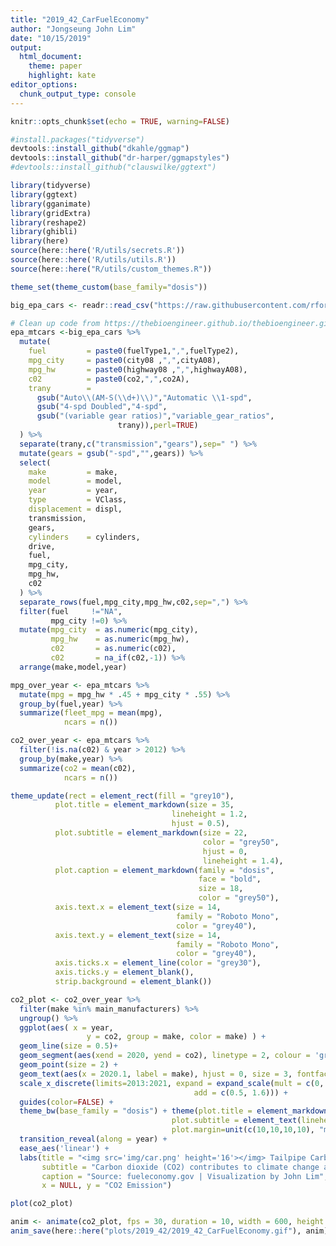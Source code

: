 ```yaml
---
title: "2019_42_CarFuelEconomy"
author: "Jongseung John Lim"
date: "10/15/2019"
output: 
  html_document:
    theme: paper
    highlight: kate
editor_options: 
  chunk_output_type: console
---
```


```r
knitr::opts_chunk$set(echo = TRUE, warning=FALSE)

#install.packages("tidyverse")
devtools::install_github("dkahle/ggmap")
devtools::install_github("dr-harper/ggmapstyles")
#devtools::install_github("clauswilke/ggtext")
```

```r
library(tidyverse)
library(ggtext)
library(gganimate)
library(gridExtra)
library(reshape2)
library(ghibli)
library(here)
source(here::here('R/utils/secrets.R'))
source(here::here('R/utils/utils.R'))
source(here::here("R/utils/custom_themes.R"))

theme_set(theme_custom(base_family="dosis"))
```

```r
big_epa_cars <- readr::read_csv("https://raw.githubusercontent.com/rfordatascience/tidytuesday/master/data/2019/2019-10-15/big_epa_cars.csv")
```

```r
# Clean up code from https://thebioengineer.github.io/thebioengineer.github.io/2019/09/10/big-mtcars/
epa_mtcars <-big_epa_cars %>% 
  mutate(
    fuel         = paste0(fuelType1,",",fuelType2),
    mpg_city     = paste0(city08 ,",",cityA08),
    mpg_hw       = paste0(highway08 ,",",highwayA08),
    c02          = paste0(co2,",",co2A),
    trany        = 
      gsub("Auto\\(AM-S(\\d+)\\)","Automatic \\1-spd",
      gsub("4-spd Doubled","4-spd",
      gsub("(variable gear ratios)","variable_gear_ratios",
                        trany)),perl=TRUE)
  ) %>% 
  separate(trany,c("transmission","gears"),sep=" ") %>% 
  mutate(gears = gsub("-spd","",gears)) %>% 
  select(
    make         = make,
    model        = model,
    year         = year,
    type         = VClass,
    displacement = displ,
    transmission,
    gears,
    cylinders    = cylinders,
    drive,
    fuel,
    mpg_city,
    mpg_hw,
    c02
  ) %>% 
  separate_rows(fuel,mpg_city,mpg_hw,c02,sep=",") %>% 
  filter(fuel     !="NA",
         mpg_city !=0) %>% 
  mutate(mpg_city  = as.numeric(mpg_city),
         mpg_hw    = as.numeric(mpg_hw),
         c02       = as.numeric(c02),
         c02       = na_if(c02,-1)) %>% 
  arrange(make,model,year)

mpg_over_year <- epa_mtcars %>% 
  mutate(mpg = mpg_hw * .45 + mpg_city * .55) %>% 
  group_by(fuel,year) %>% 
  summarize(fleet_mpg = mean(mpg),
            ncars = n())

co2_over_year <- epa_mtcars %>% 
  filter(!is.na(c02) & year > 2012) %>%
  group_by(make,year) %>% 
  summarize(co2 = mean(c02),
            ncars = n())
```

```r
theme_update(rect = element_rect(fill = "grey10"),
          plot.title = element_markdown(size = 35,
                                    lineheight = 1.2,
                                    hjust = 0.5),
          plot.subtitle = element_markdown(size = 22, 
                                           color = "grey50", 
                                           hjust = 0,
                                           lineheight = 1.4),
          plot.caption = element_markdown(family = "dosis", 
                                          face = "bold",
                                          size = 18,
                                          color = "grey50"),
          axis.text.x = element_text(size = 14, 
                                     family = "Roboto Mono",
                                     color = "grey40"),
          axis.text.y = element_text(size = 14, 
                                     family = "Roboto Mono",
                                     color = "grey40"),
          axis.ticks.x = element_line(color = "grey30"),
          axis.ticks.y = element_blank(),
          strip.background = element_blank())
```

```r
co2_plot <- co2_over_year %>%
  filter(make %in% main_manufacturers) %>% 
  ungroup() %>% 
  ggplot(aes( x = year,
                 y = co2, group = make, color = make) ) +
  geom_line(size = 0.5)+
  geom_segment(aes(xend = 2020, yend = co2), linetype = 2, colour = 'grey') + 
  geom_point(size = 2) + 
  geom_text(aes(x = 2020.1, label = make), hjust = 0, size = 3, fontface = "bold") +
  scale_x_discrete(limits=2013:2021, expand = expand_scale(mult = c(0, 0), 
                                         add = c(0.5, 1.6))) +
  guides(color=FALSE) +
  theme_bw(base_family = "dosis") + theme(plot.title = element_markdown(size = 15, hjust = 0, face="bold"),
                                    plot.subtitle = element_text(lineheight = 1),
                                    plot.margin=unit(c(10,10,10,10), "mm")) +
  transition_reveal(along = year) +
  ease_aes('linear') +
  labs(title = "<img src='img/car.png' height='16'></img> Tailpipe Carbon Dioxide Emission Average, 2013-2020",
       subtitle = "Carbon dioxide (CO2) contributes to climate change and causes ocean acidification. This graph \nshows how the tailpipe CO2 emissions from different manufacturers have changed over time.",
       caption = "Source: fueleconomy.gov | Visualization by John Lim", 
       x = NULL, y = "CO2 Emission") 

plot(co2_plot)

```

```r
anim <- animate(co2_plot, fps = 30, duration = 10, width = 600, height = 600, end_pause = 10, type = "cairo")
anim_save(here::here("plots/2019_42/2019_42_CarFuelEconomy.gif"), anim)
```
